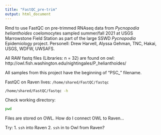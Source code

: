 ```yaml
---
title: "FastQC_pre-trim"
output: html_document
---
```


Rmd to use FastQC on pre-trimmed RNAseq data from _Pycnopodia helianthoides_ coelomocytes sampled summer/fall 2021 at USGS Marrowstone Field Station as part of the large SSWD _Pycnopodia_ Epidemiology project. Personell: Drew Harvell, Alyssa Gehman, TNC, Hakai, USGS, WDFW, UWSAFS. 

All RAW fastq files (Libraries: n = 32) are found on owl: http://owl.fish.washington.edu/nightingales/P_helianthoides/ 

All samples from this project have the beginning of "PSC_" filename. 

FastQC on Raven lives: `/home/shared/FastQC/fastqc`

```bash
/home/shared/FastQC/fastqc -h
```

Check working directory:
```bash
pwd
```

Files are stored on OWL. How do I connect OWL to Raven... 

Try:
1. `ssh` into Raven
2. `ssh` in to Owl from Raven? 





